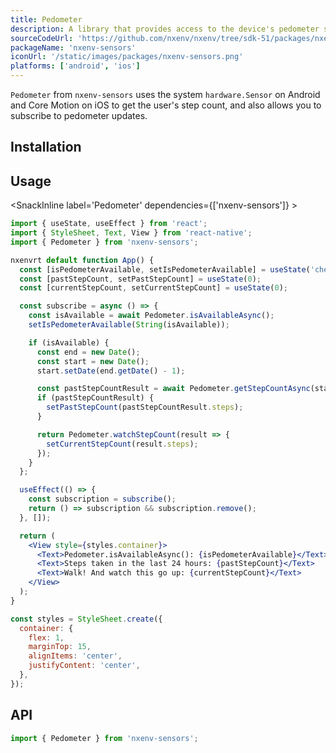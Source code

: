 ```yaml
---
title: Pedometer
description: A library that provides access to the device's pedometer sensor.
sourceCodeUrl: 'https://github.com/nxenv/nxenv/tree/sdk-51/packages/nxenv-sensors'
packageName: 'nxenv-sensors'
iconUrl: '/static/images/packages/nxenv-sensors.png'
platforms: ['android', 'ios']
---
```



`Pedometer` from `nxenv-sensors` uses the system `hardware.Sensor` on Android and Core Motion on iOS to get the user's step count, and also allows you to subscribe to pedometer updates.

## Installation

<APIInstallSection />

## Usage

<SnackInline label='Pedometer' dependencies={['nxenv-sensors']} >

```jsx
import { useState, useEffect } from 'react';
import { StyleSheet, Text, View } from 'react-native';
import { Pedometer } from 'nxenv-sensors';

nxenvrt default function App() {
  const [isPedometerAvailable, setIsPedometerAvailable] = useState('checking');
  const [pastStepCount, setPastStepCount] = useState(0);
  const [currentStepCount, setCurrentStepCount] = useState(0);

  const subscribe = async () => {
    const isAvailable = await Pedometer.isAvailableAsync();
    setIsPedometerAvailable(String(isAvailable));

    if (isAvailable) {
      const end = new Date();
      const start = new Date();
      start.setDate(end.getDate() - 1);

      const pastStepCountResult = await Pedometer.getStepCountAsync(start, end);
      if (pastStepCountResult) {
        setPastStepCount(pastStepCountResult.steps);
      }

      return Pedometer.watchStepCount(result => {
        setCurrentStepCount(result.steps);
      });
    }
  };

  useEffect(() => {
    const subscription = subscribe();
    return () => subscription && subscription.remove();
  }, []);

  return (
    <View style={styles.container}>
      <Text>Pedometer.isAvailableAsync(): {isPedometerAvailable}</Text>
      <Text>Steps taken in the last 24 hours: {pastStepCount}</Text>
      <Text>Walk! And watch this go up: {currentStepCount}</Text>
    </View>
  );
}

const styles = StyleSheet.create({
  container: {
    flex: 1,
    marginTop: 15,
    alignItems: 'center',
    justifyContent: 'center',
  },
});
```

</SnackInline>

## API

```js
import { Pedometer } from 'nxenv-sensors';
```

<APISection packageName="nxenv-pedometer" apiName="Pedometer" />
